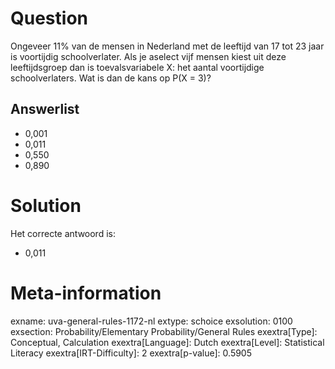 Question
========

Ongeveer 11% van de mensen in Nederland met de leeftijd van 17 tot 23
jaar is voortijdig schoolverlater. Als je aselect vijf mensen kiest uit
deze leeftijdsgroep dan is toevalsvariabele X: het aantal voortijdige
schoolverlaters. Wat is dan de kans op P(X = 3)?

Answerlist
----------

* 0,001
* 0,011
* 0,550
* 0,890

Solution
========

Het correcte antwoord is: 

* 0,011

Meta-information
================
exname: uva-general-rules-1172-nl
extype: schoice
exsolution: 0100
exsection: Probability/Elementary Probability/General Rules 
exextra[Type]: Conceptual, Calculation
exextra[Language]: Dutch
exextra[Level]: Statistical Literacy
exextra[IRT-Difficulty]: 2
exextra[p-value]: 0.5905

